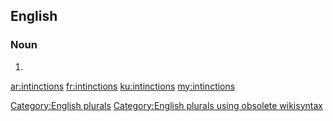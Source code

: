 ==English==

===Noun===
{{head|en}}

# {{plural of|intinction}}

[[Category:English plurals]][[Category:English plurals using obsolete wikisyntax]]

[[ar:intinctions]]
[[fr:intinctions]]
[[ku:intinctions]]
[[my:intinctions]]